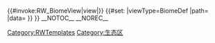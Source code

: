 <noinclude>[[Category:RWTemplates]]{{Documentation}}</noinclude>
<includeonly>{{#invoke:RW_BiomeView|view|{{{data|}}}}}
{{#set:
|viewType=BiomeDef
|path={{FULLPAGENAME}}
|data={{{data|}}}
}}
{{DISPLAYTITLE:生态区 {{#show:{{{data|}}}|?BiomeDef.label.zh-cn}}}}
__NOTOC__
__NOREC__
[[Category:生态区]]
</includeonly>
